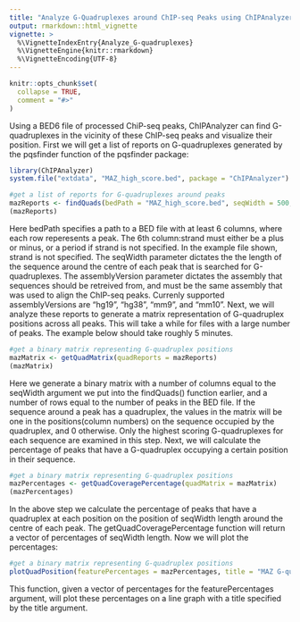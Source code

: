 ```yaml
---
title: "Analyze G-Quadruplexes around ChIP-seq Peaks using ChIPAnalyzer"
output: rmarkdown::html_vignette
vignette: >
  %\VignetteIndexEntry{Analyze_G-quadruplexes}
  %\VignetteEngine{knitr::rmarkdown}
  %\VignetteEncoding{UTF-8}
---
```


```r
knitr::opts_chunk$set(
  collapse = TRUE,
  comment = "#>"
)
```
Using a BED6 file of processed ChiP-seq peaks, ChIPAnalyzer can find G-quadruplexes in the vicinity of
these ChIP-seq peaks and visualize their position. First we will get a list of reports on G-quadruplexes generated by the pqsfinder function of the pqsfinder package:

```r
library(ChIPAnalyzer)
system.file("extdata", "MAZ_high_score.bed", package = "ChIPAnalyzer")

#get a list of reports for G-quadruplexes around peaks
mazReports <- findQuads(bedPath = "MAZ_high_score.bed", seqWidth = 500, assemblyVersion = "hg19")
(mazReports)
```

Here bedPath specifies a path to a BED file with at least 6 columns, where each row reperesents a peak. The 6th column:strand must either be a plus or minus, or a period if strand is not specified. In the example file shown, strand is not specified. The seqWidth parameter dictates the the length of the sequence around the centre of each peak that is searched for G-quadruplexes. The assemblyVersion parameter dictates the assembly that sequences should be retreived from, and must be the same assembly that was used to align the ChIP-seq peaks. Currenly supported assemblyVersions are "hg19", "hg38", "mm9", and "mm10". Next, we will analyze these reports to generate a matrix representation of G-quadruplex positions across all peaks. This will take a while for files with a large number of peaks. The example below should take roughly 5 minutes.

```r
#get a binary matrix representing G-quadruplex positions
mazMatrix <- getQuadMatrix(quadReports = mazReports)
(mazMatrix)

```

Here we generate a binary matrix with a number of columns equal to the seqWidth argument we put into the findQuads() function earlier, and a number of rows equal to the number of peaks in the BED file. If the sequence around a peak has a quadruplex, the values in the matrix will be one in the positions(column numbers) on the sequence occupied by the quadruplex, and 0 otherwise. Only the highest scoring G-quadruplexes for each sequence are examined in this step. Next, we will calculate the percentage of peaks that have a G-quadruplex occupying a certain position in their sequence.

```r
#get a binary matrix representing G-quadruplex positions
mazPercentages <- getQuadCoveragePercentage(quadMatrix = mazMatrix)
(mazPercentages)
```

In the above step we calculate the percentage of peaks that have a quadruplex at each position on the position of seqWidth length around the centre of each peak. The getQuadCoveragePercentage function will return a vector of percentages of seqWidth length. Now we will plot the percentages:

```r
#get a binary matrix representing G-quadruplex positions
plotQuadPosition(featurePercentages = mazPercentages, title = "MAZ G-quad Positions")
```

This function, given a vector of percentages for the featurePercentages argument, will plot these percentages on a line graph with a title specified by the title argument.
